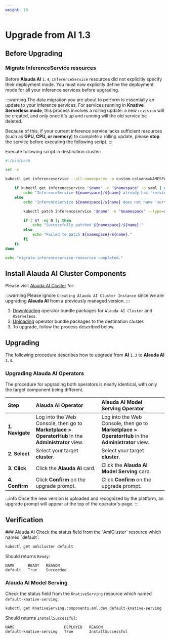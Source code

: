 ```yaml
---
weight: 10
---
```


# Upgrade from AI 1.3


## Before Upgrading

<Steps>

### Migrate InferenceService resources

Before **Alauda AI** `1.4`, `InferenceService` resources did not explicitly specify their deployment mode. You must now explicitly define the deployment mode for all your inference services before upgrading.

:::warning
The data migration you are about to perform is essentially an update to your inference services. For services running in **Knative Serverless mode**, this process involves a rolling update: a new `revision` will be created, and only once it's up and running will the old service be deleted.

Because of this, if your current inference service lacks sufficient resources (such as **GPU, CPU, or memory**) to complete a rolling update, please **stop** the service before executing the following script.
:::


Execute following script in destination cluster:

```bash title="migrate-inferenceservice-resources.sh"
#!/bin/bash

set -e

kubectl get inferenceservice --all-namespaces -o custom-columns=NAMESPACE:.metadata.namespace,NAME:.metadata.name --no-headers | while read -r namespace name; do

    if kubectl get inferenceservice "$name" -n "$namespace" -o yaml | grep -q 'serving.kserve.io/deploymentMode:' ; then
        echo "InferenceService ${namespace}/${name} already has 'serving.kserve.io/deploymentMode' annotation. Skipping."
    else
        echo "InferenceService ${namespace}/${name} does not have 'serving.kserve.io/deploymentMode' annotation. Patching..."

        kubectl patch inferenceservice "$name" -n "$namespace" --type=merge -p '{"metadata":{"annotations":{"serving.kserve.io/deploymentMode": "Serverless"}}}'

        if [ $? -eq 0 ]; then
            echo "Successfully patched ${namespace}/${name}."
        else
            echo "Failed to patch ${namespace}/${name}."
        fi
    fi
done

echo "migrate-inferenceservice-resources completed."

```
</Steps>

## Install Alauda AI Cluster Components

Please visit [Alauda AI Cluster](../installation/ai-cluster.mdx) for:

:::warning
Please ignore `Creating Alauda AI Cluster Instance` since we are upgrading **Alauda AI** from a previously managed version.
:::

1. [Downloading](../installation/ai-cluster.mdx#downloading) operator bundle packages for `Alauda AI Cluster` and `KServeless`.
2. [Uploading](../installation/ai-cluster.mdx#uploading) operator bundle packages to the destination cluster.
3. To upgrade, follow the process described below.
    
    

## Upgrading

The following procedure describes how to upgrade from **AI** `1.3` to **Alauda AI** `1.4`.

### Upgrading Alauda AI Operators

The procedure for upgrading both operators is nearly identical, with only the target component being different.

| Step | Alauda AI Operator | Alauda AI Model Serving Operator |
| :--- | :--- | :--- |
| **1. Navigate** | Log into the Web Console, then go to **Marketplace > OperatorHub** in the **Administrator** view. | Log into the Web Console, then go to **Marketplace > OperatorHub** in the **Administrator** view. |
| **2. Select** | Select your target **cluster**. | Select your target **cluster**. |
| **3. Click** | Click the **Alauda AI** card. | Click the **Alauda AI Model Serving** card. |
| **4. Confirm** | Click **Confirm** on the upgrade prompt. | Click **Confirm** on the upgrade prompt. |

:::info
    Once the new version is uploaded and recognized by the platform, an upgrade prompt will appear at the top of the operator's page.
:::
## Verification

<Steps>
### Alauda AI
Check the status field from the `AmlCluster` resource which named `default`:

```bash
kubectl get amlcluster default
```

Should returns `Ready`:

```
NAME      READY   REASON
default   True    Succeeded
```
### Alauda AI Model Serving
Check the status field from the `KnativeServing` resource which named `default-knative-serving`:

```bash
kubectl get KnativeServing.components.aml.dev default-knative-serving
```

Should returns `InstallSuccessful`:

```
NAME                      DEPLOYED   REASON
default-knative-serving   True       InstallSuccessful
```
</Steps>